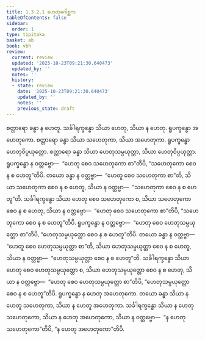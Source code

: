 ```yaml
---
title: 1.3.2.1 ဟေတုဂေါစ္ဆက
tableOfContents: false
sidebar:
  order: 1
type: tipitaka
basket: ab
book: vbh
review:
  current: review
  updated: '2025-10-23T09:21:30.640473'
  updated_by: ''
  notes: ''
  history:
  - state: review
    date: '2025-10-23T09:21:30.640473'
    updated_by: ''
    notes: ''
    previous_state: draft
---
```



<ReviewStatus review={frontmatter.review} showDetails={true} />

<HypothesisAnnotation frontmatter={frontmatter} />

<DynamicBreadcrumb />

<Division number="153" book="vbh" e="ch" v="30" p="61">

<Paragraph number="522" book="vbh">
စတ္တာရော ခန္ဓာ န ဟေတူ. သင်္ခါရက္ခန္ဓော သိယာ ဟေတု, သိယာ န ဟေတု. ရူပက္ခန္ဓော အဟေတုကော. စတ္တာရော ခန္ဓာ သိယာ သဟေတုကာ, သိယာ အဟေတုကာ. ရူပက္ခန္ဓော ဟေတုဝိပ္ပယုတ္တော. စတ္တာရော ခန္ဓာ သိယာ ဟေတုသမ္ပယုတ္တာ, သိယာ ဟေတုဝိပ္ပယုတ္တာ. ရူပက္ခန္ဓော န ဝတ္တဗ္ဗော—  “ဟေတု စေဝ သဟေတုကော စာ”တိပိ, “သဟေတုကော စေဝ န စ ဟေတူ”တိပိ. တယော ခန္ဓာ န ဝတ္တဗ္ဗာ—  “ဟေတူ စေဝ သဟေတုကာ စာ”တိ, သိယာ သဟေတုကာ စေဝ န စ ဟေတူ, သိယာ န ဝတ္တဗ္ဗာ—  “သဟေတုကာ စေဝ န စ ဟေတူ”တိ. သင်္ခါရက္ခန္ဓော သိယာ ဟေတု စေဝ သဟေတုကော စ, သိယာ သဟေတုကော စေဝ န စ ဟေတု, သိယာ န ဝတ္တဗ္ဗော—  “ဟေတု စေဝ သဟေတုကော စာ”တိပိ, “သဟေတုကော စေဝ န စ ဟေတူ”တိပိ. ရူပက္ခန္ဓော န ဝတ္တဗ္ဗော—  “ဟေတု စေဝ ဟေတုသမ္ပယုတ္တော စာ”တိပိ, “ဟေတုသမ္ပယုတ္တော စေဝ န စ ဟေတူ”တိပိ. တယော ခန္ဓာ န ဝတ္တဗ္ဗာ—  “ဟေတူ စေဝ ဟေတုသမ္ပယုတ္တာ စာ”တိ, သိယာ ဟေတုသမ္ပယုတ္တာ စေဝ န စ ဟေတူ, သိယာ န ဝတ္တဗ္ဗာ—  “ဟေတုသမ္ပယုတ္တာ စေဝ န စ ဟေတူ”တိ. သင်္ခါရက္ခန္ဓော သိယာ ဟေတု စေဝ ဟေတုသမ္ပယုတ္တော စ, သိယာ ဟေတုသမ္ပယုတ္တော စေဝ န စ ဟေတု, သိယာ န ဝတ္တဗ္ဗော—  “ဟေတု စေဝ ဟေတုသမ္ပယုတ္တော စာ”တိပိ, “ဟေတုသမ္ပယုတ္တော စေဝ န စ ဟေတူ”တိပိ. ရူပက္ခန္ဓော န ဟေတု အဟေတုကော. တယော ခန္ဓာ သိယာ န ဟေတူ သဟေတုကာ, သိယာ န ဟေတူ အဟေတုကာ. သင်္ခါရက္ခန္ဓော သိယာ န ဟေတု သဟေတုကော, သိယာ န ဟေတု အဟေတုကော, သိယာ န ဝတ္တဗ္ဗော—  “န ဟေတု သဟေတုကော”တိပိ, “န ဟေတု အဟေတုကော”တိပိ.
</Paragraph>
</Division>